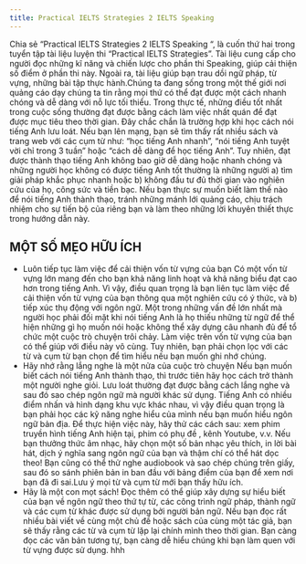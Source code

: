 ```yaml
---
title: Practical IELTS Strategies 2 IELTS Speaking
---
```


Chia sẻ “Practical IELTS Strategies 2 IELTS Speaking “, là cuốn thứ hai trong tuyển tập tài liệu luyện thi “Practical IELTS Strategies”. Tài liệu cung cấp cho người đọc những kĩ năng và chiến lược cho phần thi Speaking, giúp cải thiện số điểm ở phần thi này. Ngoài ra, tài liệu giúp bạn trau dồi ngữ pháp, từ vựng, những bài tập thực hành.Chúng ta đang sống trong một thế giới nơi quảng cáo dạy chúng ta tin rằng mọi thứ có thể đạt được một cách nhanh chóng và dễ dàng với nỗ lực tối thiểu. Trong thực tế, những điều tốt nhất trong cuộc sống thường đạt được bằng cách làm việc nhất quán để đạt được mục tiêu theo thời gian. Đây chắc chắn là trường hợp khi học cách nói tiếng Anh lưu loát. Nếu bạn lên mạng, bạn sẽ tìm thấy rất nhiều sách và trang web với các cụm từ như: “học tiếng Anh nhanh”, “nói tiếng Anh tuyệt vời chỉ trong 3 tuần” hoặc “cách dễ dàng để học tiếng Anh”. Tuy nhiên, đạt được thành thạo tiếng Anh không bao giờ dễ dàng hoặc nhanh chóng và những người học không có được tiếng Anh tốt thường là những người a) tìm giải pháp khắc phục nhanh hoặc b) không đầu tư đủ thời gian vào nghiên cứu của họ, công sức và tiền bạc. Nếu bạn thực sự muốn biết làm thế nào để nói tiếng Anh thành thạo, tránh những mánh lới quảng cáo, chịu trách nhiệm cho sự tiến bộ của riêng bạn và làm theo những lời khuyên thiết thực trong hướng dẫn này.

## MỘT SỐ MẸO HỮU ÍCH

- Luôn tiếp tục làm việc để cải thiện vốn từ vựng của bạn
Có một vốn từ vựng lớn mang đến cho bạn khả năng linh hoạt và khả năng biểu đạt cao hơn trong tiếng Anh. Vì vậy, điều quan trọng là bạn liên tục làm việc để cải thiện vốn từ vựng của bạn thông qua một nghiên cứu có ý thức, và b) tiếp xúc thụ động với ngôn ngữ. Một trong những vấn đề lớn nhất mà người học phải đối mặt khi nói tiếng Anh là họ thiếu những từ ngữ để thể hiện những gì họ muốn nói hoặc không thể xây dựng câu nhanh đủ để tổ chức một cuộc trò chuyện trôi chảy. Làm việc trên vốn từ vựng của bạn có thể giúp với điều này vô cùng. Tuy nhiên, bạn phải chọn lọc với các từ và cụm từ bạn chọn để tìm hiểu nếu bạn muốn ghi nhớ chúng.
- Hãy nhớ rằng lắng nghe là một nửa của cuộc trò chuyện
Nếu bạn muốn biết cách nói tiếng Anh thành thạo, thì trước tiên hãy học cách trở thành một người nghe giỏi. Lưu loát thường đạt được bằng cách lắng nghe và sau đó sao chép ngôn ngữ mà người khác sử dụng. Tiếng Anh có nhiều điểm nhấn và hình dạng khu vực khác nhau, vì vậy điều quan trọng là bạn phải học các kỹ năng nghe hiểu của mình nếu bạn muốn hiểu ngôn ngữ bản địa. Để thực hiện việc này, hãy thử các cách sau: xem phim truyền hình tiếng Anh hiện tại, phim có phụ đề , kênh Youtube, v.v. Nếu bạn thưởng thức âm nhạc, hãy chọn một số bản nhạc yêu thích, in lời bài hát, dịch ý nghĩa sang ngôn ngữ của bạn và thậm chí có thể hát dọc theo! Bạn cũng có thể thử nghe audiobook và sao chép chúng trên giấy, sau đó so sánh phiên bản in ban đầu với bảng điểm của bạn để xem nơi bạn đã đi sai.Lưu ý mọi từ và cụm từ mới bạn thấy hữu ích.
- Hãy là một con mọt sách! 
Đọc thêm có thể giúp xây dựng sự hiểu biết của bạn về ngôn ngữ theo thứ tự từ, các công trình ngữ pháp, thành ngữ và các cụm từ khác được sử dụng bởi người bản ngữ. Nếu bạn đọc rất nhiều bài viết về cùng một chủ đề hoặc sách của cùng một tác giả, bạn sẽ thấy rằng các từ và cụm từ lặp lại chính mình theo thời gian. Bạn càng đọc các văn bản tương tự, bạn càng dễ hiểu chúng khi bạn làm quen với từ vựng được sử dụng.
hhh